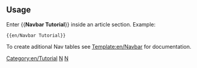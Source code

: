 {{en/Navtabs|en/[[en/OpenTTD/Tutorial|Introduction]]
|en/[[en/OpenTTD/Tutorial Editing|Editing]]
|en/[[en/OpenTTD/Tutorial Formatting|Formatting]]
|en/[[en/OpenTTD/Tutorial Linking|Linking]]
|en/[[en/OpenTTD/Tutorial Talk pages|Talk&nbsp;pages]]
|en/666
|en/[[en/OpenTTD/Tutorial FAQ|FAQ]]
|This={{{This}}}
}}<includeonly>[[Category:en/Tutorial]]</includeonly><noinclude>

==Usage==
Enter <nowiki>{{</nowiki>'''Navbar Tutorial'''<nowiki>}}</nowiki> inside an article section. Example:
<pre>{{en/Navbar Tutorial}}</pre>

To create aditional Nav tables see [[Template:en/Navbar]] for documentation.

[[Category:en/Templates|N]][[Category:en/Navigation|N]]</noinclude>